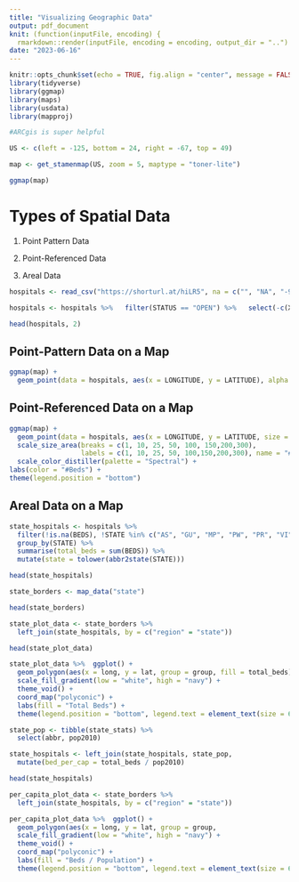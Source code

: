 ```yaml
---
title: "Visualizing Geographic Data"
output: pdf_document
knit: (function(inputFile, encoding) {
  rmarkdown::render(inputFile, encoding = encoding, output_dir = "..") })
date: "2023-06-16"
---
```


```r
knitr::opts_chunk$set(echo = TRUE, fig.align = "center", message = FALSE, warning = FALSE)
library(tidyverse)
library(ggmap)
library(maps)
library(usdata)
library(mapproj)

#ARCgis is super helpful
```

```r
US <- c(left = -125, bottom = 24, right = -67, top = 49) 

map <- get_stamenmap(US, zoom = 5, maptype = "toner-lite")
```

```r
ggmap(map)
```

# Types of Spatial Data

1. Point Pattern Data

2. Point-Referenced Data

3. Areal Data 

```r
hospitals <- read_csv("https://shorturl.at/hiLR5", na = c("", "NA", "-999"))

hospitals <- hospitals %>%   filter(STATUS == "OPEN") %>%   select(-c(X, Y, OBJECTID, ID, ZIP4, TELEPHONE, NAICS_CODE, NAICS_DESC, SOURCE,            SOURCEDATE, VAL_METHOD, VAL_DATE, WEBSITE, ALT_NAME, TTL_STAFF)) 

head(hospitals, 2)
```

## Point-Pattern Data on a Map

```r
ggmap(map) +
  geom_point(data = hospitals, aes(x = LONGITUDE, y = LATITUDE), alpha = 0.25, size = 0.5)
```

## Point-Referenced Data on a Map

```r
ggmap(map) +
  geom_point(data = hospitals, aes(x = LONGITUDE, y = LATITUDE, size = BEDS, color = BEDS), alpha = .5) +
  scale_size_area(breaks = c(1, 10, 25, 50, 100, 150,200,300), 
                  labels = c(1, 10, 25, 50, 100,150,200,300), name = "#Beds") +
  scale_color_distiller(palette = "Spectral") +
labs(color = "#Beds") + 
theme(legend.position = "bottom")
```

## Areal Data on a Map

```r
state_hospitals <- hospitals %>%
  filter(!is.na(BEDS), !STATE %in% c("AS", "GU", "MP", "PW", "PR", "VI")) %>% 
  group_by(STATE) %>%
  summarise(total_beds = sum(BEDS)) %>%
  mutate(state = tolower(abbr2state(STATE)))

head(state_hospitals)
```


```r
state_borders <- map_data("state")

head(state_borders)
```

```r
state_plot_data <- state_borders %>%
  left_join(state_hospitals, by = c("region" = "state"))

head(state_plot_data)
```

```r
state_plot_data %>%  ggplot() +
  geom_polygon(aes(x = long, y = lat, group = group, fill = total_beds),  color = "black") +
  scale_fill_gradient(low = "white", high = "navy") +
  theme_void() +
  coord_map("polyconic") +
  labs(fill = "Total Beds") + 
  theme(legend.position = "bottom", legend.text = element_text(size = 6))
```

```r
state_pop <- tibble(state_stats) %>%
  select(abbr, pop2010) 

state_hospitals <- left_join(state_hospitals, state_pop,                              by = c("STATE" = "abbr")) %>%
  mutate(bed_per_cap = total_beds / pop2010)

head(state_hospitals)
```

```r
per_capita_plot_data <- state_borders %>%
  left_join(state_hospitals, by = c("region" = "state"))
```

```r
per_capita_plot_data %>%  ggplot() +
  geom_polygon(aes(x = long, y = lat, group = group,                   fill = bed_per_cap), color = "black") +
  scale_fill_gradient(low = "white", high = "navy") +
  theme_void() +
  coord_map("polyconic") +
  labs(fill = "Beds / Population") +
  theme(legend.position = "bottom", legend.text = element_text(size = 6))
```

